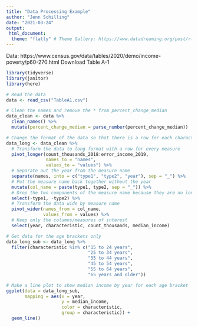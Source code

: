 ```yaml
---
title: "Data Processing Example"
author: "Jenn Schilling"
date: "2021-03-24"
output:
 html_document:
  theme: "flatly" # Theme Gallery: https://www.datadreaming.org/post/r-markdown-theme-gallery/
---
```

   

Data: https://www.census.gov/data/tables/2020/demo/income-poverty/p60-270.html
Download Table A-1

```r

library(tidyverse)
library(janitor)
library(here)

# Read the data
data <- read_csv("TableA1.csv")

```
```r

# Clean the names and remove the * from percent_change_median
data_clean <- data %>%
  clean_names() %>%
  mutate(percent_change_median = parse_number(percent_change_median))

# Change the format of the data so that there is a row for each characteristic and year
data_long <- data_clean %>%
  # Transform the data to long format with a row for every measure
  pivot_longer(count_thousands_2018:error_income_2019,
               names_to = "names",
               values_to = "values") %>%
  # Separate out the year from the measure name
  separate(names, into = c("type1", "type2", "year"), sep = "_") %>%
  # Put the measure name back together without the year
  mutate(col_name = paste(type1, type2, sep = "_")) %>%
  # Drop the two components of the measure name because they are no longer needed
  select(-type1, -type2) %>%
  # Transform the data wide by measure name
  pivot_wider(names_from = col_name,
              values_from = values) %>%
  # Keep only the columns/measures of interest
  select(year, characteristic, count_thousands, median_income)


```

```r

# Get data for the age brackets only
data_long_sub <- data_long %>%
  filter(characteristic %in% c("15 to 24 years",
                               "25 to 34 years",
                               "35 to 44 years", 
                               "45 to 54 years",
                               "55 to 64 years",
                               "65 years and older"))

# Make a line plot to show median income by year for each age bracket
ggplot(data = data_long_sub,
       mapping = aes(x = year,
                     y = median_income,
                     color = characteristic,
                     group = characteristic)) +
  geom_line()

```

